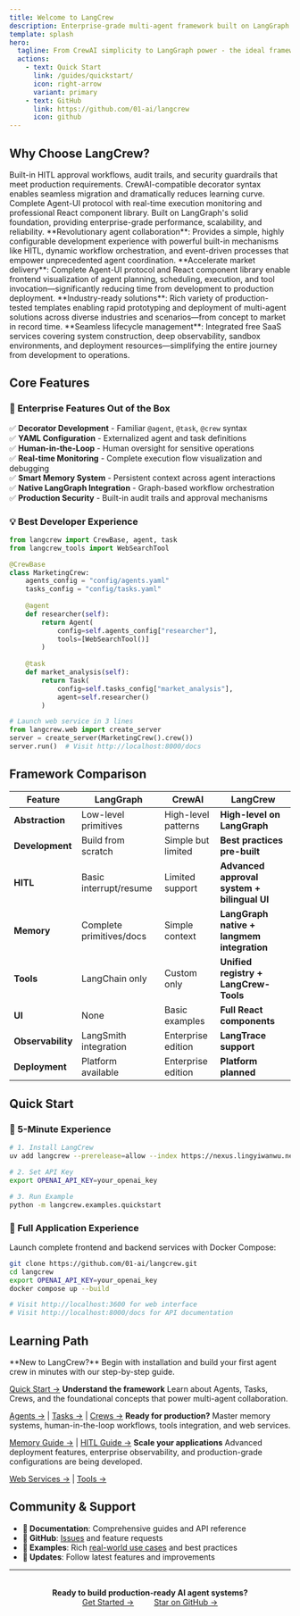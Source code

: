 ```yaml
---
title: Welcome to LangCrew
description: Enterprise-grade multi-agent framework built on LangGraph - from prototyping to production
template: splash
hero:
  tagline: From CrewAI simplicity to LangGraph power - the ideal framework for production-ready AI agent systems
  actions:
    - text: Quick Start
      link: /guides/quickstart/
      icon: right-arrow
      variant: primary
    - text: GitHub
      link: https://github.com/01-ai/langcrew
      icon: github
---
```



<div class="hero-stats">
  <Badge text="Python 3.11+" variant="note" />
  <Badge text="Built on LangGraph" variant="tip" />
  <Badge text="Production Ready" variant="success" />
  <Badge text="Batteries Included" variant="caution" />
</div>

## Why Choose LangCrew?

<CardGrid>

<Card title="🎯 Enterprise Ready" icon="star">
Built-in HITL approval workflows, audit trails, and security guardrails that meet production requirements.
</Card>

<Card title="⚡ Developer Friendly" icon="rocket">
CrewAI-compatible decorator syntax enables seamless migration and dramatically reduces learning curve.
</Card>

<Card title="📊 Full-Stack Visualization" icon="laptop">
Complete Agent-UI protocol with real-time execution monitoring and professional React component library.
</Card>

<Card title="🔧 Production Optimized" icon="setting">
Built on LangGraph's solid foundation, providing enterprise-grade performance, scalability, and reliability.
</Card>


<CardGrid stagger>
 <Card title="Beyond Traditional Flexible Paradigms">
  **Revolutionary agent collaboration**: Provides a simple, highly configurable development experience with powerful built-in mechanisms like HITL, dynamic workflow orchestration, and event-driven processes that empower unprecedented agent coordination.
 </Card>
 <Card title="Full-Stack Support for Productization">
  **Accelerate market delivery**: Complete Agent-UI protocol and React component library enable frontend visualization of agent planning, scheduling, execution, and tool invocation—significantly reducing time from development to production deployment.
 </Card>
 <Card title="Application Templates for Fast Launch">
  **Industry-ready solutions**: Rich variety of production-tested templates enabling rapid prototyping and deployment of multi-agent solutions across diverse industries and scenarios—from concept to market in record time.
 </Card>
 <Card title="Integrated Development and Operations Support">
  **Seamless lifecycle management**: Integrated free SaaS services covering system construction, deep observability, sandbox environments, and deployment resources—simplifying the entire journey from development to operations.
 </Card>
</CardGrid>
</CardGrid>

## Core Features

### 🚀 Enterprise Features Out of the Box

✅ **Decorator Development** - Familiar `@agent`, `@task`, `@crew` syntax  
✅ **YAML Configuration** - Externalized agent and task definitions  
✅ **Human-in-the-Loop** - Human oversight for sensitive operations  
✅ **Real-time Monitoring** - Complete execution flow visualization and debugging  
✅ **Smart Memory System** - Persistent context across agent interactions  
✅ **Native LangGraph Integration** - Graph-based workflow orchestration  
✅ **Production Security** - Built-in audit trails and approval mechanisms  

### 💡 Best Developer Experience

```python
from langcrew import CrewBase, agent, task
from langcrew_tools import WebSearchTool

@CrewBase
class MarketingCrew:
    agents_config = "config/agents.yaml"
    tasks_config = "config/tasks.yaml"
    
    @agent
    def researcher(self):
        return Agent(
            config=self.agents_config["researcher"],
            tools=[WebSearchTool()]
        )
    
    @task  
    def market_analysis(self):
        return Task(
            config=self.tasks_config["market_analysis"],
            agent=self.researcher()
        )

# Launch web service in 3 lines
from langcrew.web import create_server
server = create_server(MarketingCrew().crew())
server.run()  # Visit http://localhost:8000/docs
```

## Framework Comparison

| Feature | LangGraph | CrewAI | **LangCrew** |
|---------|-----------|---------|-------------|
| **Abstraction** | Low-level primitives | High-level patterns | **High-level on LangGraph** |
| **Development** | Build from scratch | Simple but limited | **Best practices pre-built** |
| **HITL** | Basic interrupt/resume | Limited support | **Advanced approval system + bilingual UI** |
| **Memory** | Complete primitives/docs | Simple context | **LangGraph native + langmem integration** |
| **Tools** | LangChain only | Custom only | **Unified registry + LangCrew-Tools** |
| **UI** | None | Basic examples | **Full React components** |
| **Observability** | LangSmith integration | Enterprise edition | **LangTrace support** |
| **Deployment** | Platform available | Enterprise edition | **Platform planned** |

## Quick Start

### 🎯 5-Minute Experience

```bash
# 1. Install LangCrew
uv add langcrew --prerelease=allow --index https://nexus.lingyiwanwu.net/repository/pypi-hosted/simple

# 2. Set API Key
export OPENAI_API_KEY=your_openai_key

# 3. Run Example
python -m langcrew.examples.quickstart
```

### 🚀 Full Application Experience

Launch complete frontend and backend services with Docker Compose:

```bash
git clone https://github.com/01-ai/langcrew.git
cd langcrew
export OPENAI_API_KEY=your_openai_key
docker compose up --build

# Visit http://localhost:3600 for web interface
# Visit http://localhost:8000/docs for API documentation
```

## Learning Path

<CardGrid>
 <Card title="Quick Start Guide">
  **New to LangCrew?** Begin with installation and build your first agent crew in minutes with our step-by-step guide.
  
  [Quick Start →](/guides/quickstart/)
 </Card>
 <Card title="Core Concepts">
  **Understand the framework** Learn about Agents, Tasks, Crews, and the foundational concepts that power multi-agent collaboration.
  
  [Agents →](/concepts/agents/) | [Tasks →](/concepts/tasks/) | [Crews →](/concepts/crews/)
 </Card>
 <Card title="Advanced Features">
  **Ready for production?** Master memory systems, human-in-the-loop workflows, tools integration, and web services.
  
  [Memory Guide →](/guides/memory/getting-started/) | [HITL Guide →](/guides/hitl/getting-started/)
 </Card>
 <Card title="Production Deployment (Coming Soon)">
  **Scale your applications** Advanced deployment features, enterprise observability, and production-grade configurations are being developed.
  
  [Web Services →](/guides/web/getting-started/) | [Tools →](/guides/tools/)
 </Card>
</CardGrid>

## Community & Support

- **📖 Documentation**: Comprehensive guides and API reference
- **💬 GitHub**: [Issues](https://github.com/01-ai/langcrew/issues) and feature requests  
- **🔧 Examples**: Rich [real-world use cases](/examples/) and best practices
- **🚀 Updates**: Follow latest features and improvements

---

<div style="text-align: center; margin: 2rem 0;">
  <strong>Ready to build production-ready AI agent systems?</strong><br/>
  <a href="/guides/quickstart/" style="margin: 0 1rem;">Get Started →</a>
  <a href="https://github.com/01-ai/langcrew" style="margin: 0 1rem;">Star on GitHub →</a>
</div>
